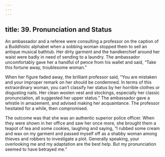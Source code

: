 ```yaml
---
---
---
```

title: 39. Pronunciation and Status
---






An ambassador and a referee were consulting a professor on the caption of a Buddhistic alphabet when a sobbing woman stopped them to sell an antique musical bathtub. Her dirty garment and the handkerchief around her waist were badly in need of sending to a laundry. The ambassador uncomfortably gave her a handful of pence from his wallet and said, “Take this fortune away, troublesome woman.”

When her figure faded away, the brilliant professor said, “You are mistaken and your improper remark on her should be condemned. In terms of this extraordinary woman, you can’t classify her status by her horrible clothes or disgusting nails. Her clean woolen vest and stockings, especially her classic pronunciation, all suggested her upper status.” The ambassador gave a whistle in amazement, and advised making her acquaintance. The professor hesitated for a while, then compromised.

The outcome was that she was an authentic superior police officer. When they were shown in her office and saw her once more, she brought them a teapot of tea and some cookies, laughing and saying, “I rubbed some cream and wax on my garment and passed myself off as a shabby woman among thieves and robbers to investigate a plot. Generally speaking, your overlooking me and my adaptation are the best help. But my pronunciation seemed to have betrayed me.”